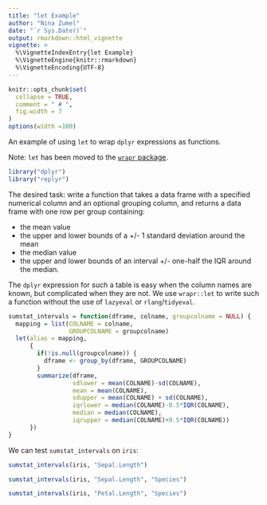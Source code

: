 ```yaml
---
title: "let Example"
author: "Nina Zumel"
date: "`r Sys.Date()`"
output: rmarkdown::html_vignette
vignette: >
  %\VignetteIndexEntry{let Example}
  %\VignetteEngine{knitr::rmarkdown}
  %\VignetteEncoding{UTF-8}
---
```


```r
knitr::opts_chunk$set(
  collapse = TRUE,
  comment = " # ",
  fig.width = 7
)
options(width =100)
```

An example of using `let` to wrap `dplyr` expressions as functions.

Note: `let` has been moved to the [`wrapr` package](https://github.com/WinVector/wrapr).

```r
library("dplyr")
library("replyr")
```

The desired task: write a function that takes a data frame with a specified
numerical column and an optional grouping column, and returns a data frame with 
one row per group containing:

* the mean value
* the upper and lower bounds of a +/- 1 standard deviation around the mean
* the median value
* the upper and lower bounds of an interval +/- one-half the IQR around the median.

The `dplyr` expression for such a table is easy when the column names
are known, but complicated when they are not. We use `wrapr::let` to write such a
function without the use of `lazyeval` or `rlang`/`tidyeval`.

```r
sumstat_intervals = function(dframe, colname, groupcolname = NULL) {
  mapping = list(COLNAME = colname,
                 GROUPCOLNAME = groupcolname)
  let(alias = mapping,
      {
        if(!is.null(groupcolname)) {
          dframe <- group_by(dframe, GROUPCOLNAME)
        }
        summarize(dframe, 
                  sdlower = mean(COLNAME)-sd(COLNAME),
                  mean = mean(COLNAME),
                  sdupper = mean(COLNAME) + sd(COLNAME),
                  iqrlower = median(COLNAME)-0.5*IQR(COLNAME),
                  median = median(COLNAME),
                  iqrupper = median(COLNAME)+0.5*IQR(COLNAME))
      })
}
```

We can test `sumstat_intervals` on `iris`:

```r
sumstat_intervals(iris, "Sepal.Length")
```

```r
sumstat_intervals(iris, "Sepal.Length", "Species")
```

```r
sumstat_intervals(iris, "Petal.Length", "Species")
```


